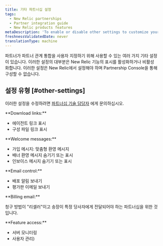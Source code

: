 ```yaml
---
title: 기타 파트너십 설정
tags:
  - New Relic partnerships
  - Partner integration guide
  - New Relic products features
metaDescription: 'To enable or disable other settings to customize your partnership integration, contact your New Relic technical resource.'
freshnessValidatedDate: never
translationType: machine
---
```


파트너가 파트너 관계 통합을 사용자 지정하기 위해 사용할 수 있는 여러 가지 기타 설정이 있습니다. 이러한 설정의 대부분은 New Relic 기능의 표시를 활성화하거나 비활성화합니다. 이러한 설정은 New Relic에서 설정해야 하며 Partnership Console을 통해 구성할 수 없습니다.

## 설정 유형 [#other-settings]

이러한 설정을 수정하려면 [파트너십 기술 담당자](/docs/accounts-partnerships/partnerships/partner-integration-guide/contacting-new-relic) 에게 문의하십시오.

<DNT>
  **Download links:**
</DNT>

* 에이전트 링크 표시
* 구성 파일 링크 표시

<DNT>
  **Welcome messages:**
</DNT>

* 가입 메시지: 맞춤형 환영 메시지
* 배너 환영 메시지 숨기기 또는 표시
* 인보이스 메시지 숨기기 또는 표시

<DNT>
  **Email control:**
</DNT>

* 배포 알림 보내기
* 평가판 이메일 보내기

<DNT>
  **Billing email:**
</DNT>

청구 방법이 "리셀러"이고 송장이 특정 당사자에게 전달되어야 하는 파트너십을 위한 것입니다.

<DNT>
  **Feature access:**
</DNT>

* 서버 모니터링
* 사용자 관리)